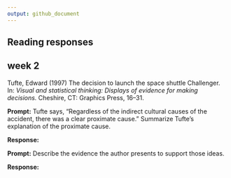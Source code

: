 ```yaml
---
output: github_document
---
```


## Reading responses 

## week 2

Tufte, Edward (1997) The decision to launch the space shuttle Challenger.
In: *Visual and statistical thinking: Displays of evidence for making
decisions.* Cheshire, CT: Graphics Press, 16--31.

**Prompt:** Tufte says, "Regardless of the indirect cultural
causes of the accident, there was a clear proximate cause."
Summarize Tufte's explanation of the proximate cause.  

**Response:** 

**Prompt:** Describe the evidence the author presents to 
support those ideas.

**Response:**  